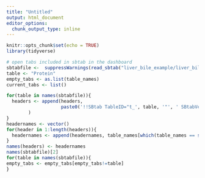 ```yaml
---
title: "Untitled"
output: html_document
editor_options: 
  chunk_output_type: inline
---
```


```r
knitr::opts_chunk$set(echo = TRUE)
library(tidyverse)
```

```r
# open tabs included in sbtab in the dashboard
sbtabfile <-  suppressWarnings(read_sbtab("liver_bile_example/liver_bile_template.tsv"))
table <- "Protein"
empty_tabs <- as.list(table_names)
current_tabs <- list()

for(table in names(sbtabfile)){
  headers <- append(headers,
                    paste0('!!SBtab TableID="t_', table, '"', ' SBtabVersion="', "input$sbtab_version", '"',' Document="', "input$set_documentname", '"',' TableType="', table, '"',' TableName="', table, '"')
        )
}
headernames <- vector()
for(header in 1:length(headers)){
  headernames <- append(headernames, table_names[which(table_names == str_extract(headers[header], table_names))])
}
names(headers) <- headernames
names(sbtabfile)[2]
for(table in names(sbtabfile)){
empty_tabs <- empty_tabs[empty_tabs!=table]
}
```

